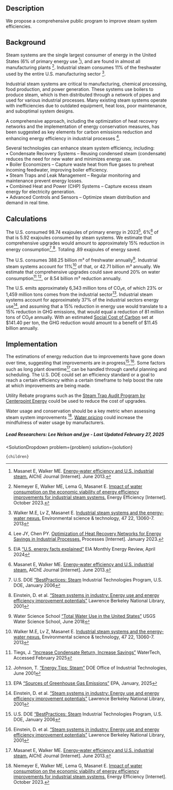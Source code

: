 

## Description

We propose a comprehensive public program to improve steam system efficiencies.

## Background
Steam systems are the single largest consumer of energy in the United States (6% of primary energy use [^"2"]), and are found in almost all manufacturing plants [^"4"]. Industrial steam consumes 11% of the freshwater used by the entire U.S. manufacturing sector [^"3"].

Industrial steam systems are critical to manufacturing, chemical processing, food production, and power generation. These systems use boilers to produce steam, which is then distributed through a network of pipes and used for various industrial processes. Many existing steam systems operate with inefficiencies due to outdated equipment, heat loss, poor maintenance, and suboptimal system designs.

A comprehensive approach, including the optimization of heat recovery networks and the implementation of energy conservation measures, has been suggested as key elements for carbon emissions reduction and enhancing energy efficiency in industrial processes [^"5"].

Several technologies can enhance steam system efficiency, including:  
•	Condensate Recovery Systems – Reusing condensed steam (condensate) reduces the need for new water and minimizes energy use.  
•	Boiler Economizers – Capture waste heat from flue gases to preheat incoming feedwater, improving boiler efficiency.  
•	Steam Traps and Leak Management – Regular monitoring and maintenance prevent energy losses.  
•	Combined Heat and Power (CHP) Systems – Capture excess steam energy for electricity generation.  
•	Advanced Controls and Sensors – Optimize steam distribution and demand in real time.

## Calculations
The U.S. consumed 98.74 exajoules of primary energy in 2023[^"6"], 6%[^"2"] of that is 5.92 exajoules consumed by steam systems. We estimate that comprehensive upgrades would amount to approximately 15% reduction in energy consumption[^"7"],[^"8"]. Totaling .89 exajoules of energy saved. 

The U.S. consumes 388.25 billion m³ of freshwater annually[^"9"]. Industrial steam systems account for 11%[^"3"] of that, or 42.71 billion m³ annually. We estimate that comprehensive upgrades could save around 20% on water consumption[^"10"],[^"11"], or 8.54 billion m³ reduction annually.

The U.S. emits approximately 6,343 million tons of CO₂e, of which 23% or 1,459 million tons comes from the industrial sector[^"12"]. Industrial steam systems account for approximately 37% of the industrial sectors energy use[^"8"], and assuming that a 15% reduction in energy use would translate to a 15% reduction in GHG emissions, that would equal a reduction of 81 million tons of CO₂e annually. With an estimated [Social Cost of Carbon]( https://www.urbancruiseship.org/energy/energy_socioeconomics/carbon_pricing_e) set at $141.40 per ton, the GHG reduction would amount to a benefit of $11.45 billion annually.


## Implementation
The estimations of energy reduction due to improvements have gone down over time, suggesting that improvements are in progress[^"7"],[^"8"]. Some factors such as long plant downtime[^"2"] can be handled through careful planning and scheduling. The U.S. DOE could set an efficiency standard or a goal to reach a certain efficiency within a certain timeframe to help boost the rate at which improvements are being made.

Utility Rebate programs such as the [Steam Trap Audit Program by Centerpoint Energy]( https://www.centerpointenergy.com/en-us/business/save-energy-money/efficiency-programs-rebates/equipment-programs-and-rebates/steam-trap-audit) could be used to reduce the cost of upgrades.

Water usage and conservation should be a key metric when assessing steam system improvements [^"4"]. [Water pricing](https://www.urbancruiseship.org/matter/water/water_usage#water-pricing) could increase the mindfulness of water usage by manufacturers.

##### Lead Researchers: Lee Nelson and  jye - Last Updated February 27, 2025

[^"1"]: Zuberi MJS, Hasanbeigi A, Morrow W. [Electrification of industrial boilers in the USA: potentials, challenges, and policy implications.](http://dx.doi.org/10.1007/s12053-022-10079-0) Energy Efficiency [Internet]. December 2022. 

[^"2"]: Masanet E, Walker ME. [Energy‐water efficiency and U.S. industrial steam.](http://dx.doi.org/10.1002/AIC.14148) AIChE Journal [Internet]. June 2013.

[^"3"]: Walker M.E, Lv Z, Masanet E. [Industrial steam systems and the energy-water nexus.](https://www.semanticscholar.org/paper/Industrial-steam-systems-and-the-energy-water-Walker-Lv/68088850e6f0c9814071c533c92e3d4fb18a5efd) Environmental science & technology, 47 22, 13060-7. 2013

[^"4"]: Niemeyer E, Walker ME, Lema G, Masanet E. [Impact of water consumption on the economic viability of energy efficiency improvements for industrial steam systems.](http://dx.doi.org/10.1007/s12053-023-10167-9) Energy Efficiency [Internet]. October 2023.

[^"5"]: Lee JY, Chen PY. [Optimization of Heat Recovery Networks for Energy Savings in Industrial Processes.](http://dx.doi.org/10.3390/pr11020321) Processes [Internet]. January 2023.

[^"6"]: EIA [“U.S. energy facts explained”]( https://www.eia.gov/energyexplained/us-energy-facts/) EIA Monthly Energy Review, April 2024

[^"7"]: U.S. DOE [“BestPractices: Steam](https://www.energy.gov/sites/prod/files/2014/05/f15/saveenergyinsteam.pdf) Industrial Technologies Program, U.S. DOE, January 2006

[^"8"]: Einstein, D. et al. [“Steam systems in industry: Energy use and energy efficiency improvement potentials”]( https://escholarship.org/uc/item/3m1781f1) Lawrence Berkeley National Library, 2001

[^"9"]: Water Science School [“Total Water Use in the United States”]( https://www.usgs.gov/special-topics/water-science-school/science/total-water-use-united-states) USGS Water Science School, June 2018

[^"10"]: Tiegs, J. [“Increase Condensate Return, Increase Savings”]( https://www.watertechusa.com/improving-condensate-return) WaterTech, Accessed February 2025

[^"11"]: Johnson, T. [“Energy Tips: Steam”](https://www.nrel.gov/docs/fy01osti/27654.pdf) DOE Office of Industrial Technologies, June 2001

[^"12"]: EPA [“Sources of Greenhouse Gas Emissions”]( https://www.epa.gov/ghgemissions/sources-greenhouse-gas-emissions) EPA, January, 2025


  <SolutionDropdown 
    problem={problem} 
    solution={solution}
  >
    {children}
  </SolutionDropdown>